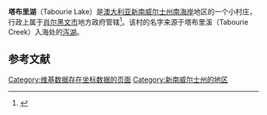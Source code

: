 {{coord|35|26|55|S|150|24|04|E|display=title}}
'''塔布里湖'''（Tabourie Lake）是[[澳大利亚|澳大利亚]][[新南威尔士州|新南威尔士州]][[南海岸|南海岸]]地区的一个小村庄，行政上属于[[肖尔黑文市|肖尔黑文市]]地方政府管辖<ref>{{Cite web|title=Dolphin Point|url=https://www.openstreetmap.org/relation/6079527#map=13/-35.4265/150.4263|accessdate=1 February 2018|publisher=OpenStreetMap|archive-date=2018-03-16|archive-url=https://web.archive.org/web/20180316023602/https://www.openstreetmap.org/relation/6079527#map=13/-35.4265/150.4263|dead-url=no}}</ref>。该村的名字来源于塔布里溪（Tabourie Creek）入海处的[[泻湖|泻湖]]。

==参考文献==
{{reflist}}

[[Category:维基数据存在坐标数据的页面|Category:维基数据存在坐标数据的页面]]
[[Category:新南威尔士州的地区|Category:新南威尔士州的地区]]